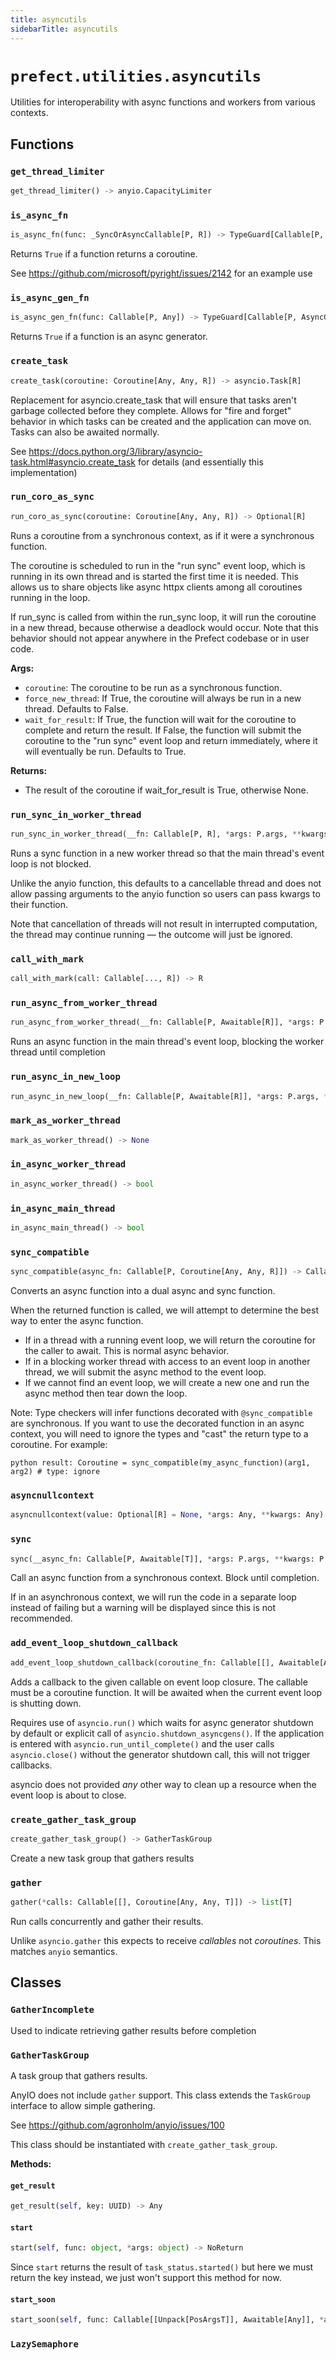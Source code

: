 ```yaml
---
title: asyncutils
sidebarTitle: asyncutils
---
```


# `prefect.utilities.asyncutils`



Utilities for interoperability with async functions and workers from various contexts.


## Functions

### `get_thread_limiter` <sup><a href="https://github.com/prefecthq/prefect/blob/main/src/prefect/utilities/asyncutils.py#L69" target="_blank"><Icon icon="github" style="width: 14px; height: 14px;" /></a></sup>

```python
get_thread_limiter() -> anyio.CapacityLimiter
```

### `is_async_fn` <sup><a href="https://github.com/prefecthq/prefect/blob/main/src/prefect/utilities/asyncutils.py#L78" target="_blank"><Icon icon="github" style="width: 14px; height: 14px;" /></a></sup>

```python
is_async_fn(func: _SyncOrAsyncCallable[P, R]) -> TypeGuard[Callable[P, Coroutine[Any, Any, Any]]]
```


Returns `True` if a function returns a coroutine.

See https://github.com/microsoft/pyright/issues/2142 for an example use


### `is_async_gen_fn` <sup><a href="https://github.com/prefecthq/prefect/blob/main/src/prefect/utilities/asyncutils.py#L90" target="_blank"><Icon icon="github" style="width: 14px; height: 14px;" /></a></sup>

```python
is_async_gen_fn(func: Callable[P, Any]) -> TypeGuard[Callable[P, AsyncGenerator[Any, Any]]]
```


Returns `True` if a function is an async generator.


### `create_task` <sup><a href="https://github.com/prefecthq/prefect/blob/main/src/prefect/utilities/asyncutils.py#L100" target="_blank"><Icon icon="github" style="width: 14px; height: 14px;" /></a></sup>

```python
create_task(coroutine: Coroutine[Any, Any, R]) -> asyncio.Task[R]
```


Replacement for asyncio.create_task that will ensure that tasks aren't
garbage collected before they complete. Allows for "fire and forget"
behavior in which tasks can be created and the application can move on.
Tasks can also be awaited normally.

See https://docs.python.org/3/library/asyncio-task.html#asyncio.create_task
for details (and essentially this implementation)


### `run_coro_as_sync` <sup><a href="https://github.com/prefecthq/prefect/blob/main/src/prefect/utilities/asyncutils.py#L144" target="_blank"><Icon icon="github" style="width: 14px; height: 14px;" /></a></sup>

```python
run_coro_as_sync(coroutine: Coroutine[Any, Any, R]) -> Optional[R]
```


Runs a coroutine from a synchronous context, as if it were a synchronous
function.

The coroutine is scheduled to run in the "run sync" event loop, which is
running in its own thread and is started the first time it is needed. This
allows us to share objects like async httpx clients among all coroutines
running in the loop.

If run_sync is called from within the run_sync loop, it will run the
coroutine in a new thread, because otherwise a deadlock would occur. Note
that this behavior should not appear anywhere in the Prefect codebase or in
user code.

**Args:**
- `coroutine`: The coroutine to be run as a synchronous function.
- `force_new_thread`: If True, the coroutine will always be run in a new thread.
Defaults to False.
- `wait_for_result`: If True, the function will wait for the coroutine to complete
and return the result. If False, the function will submit the coroutine to the "run sync"
event loop and return immediately, where it will eventually be run. Defaults to True.

**Returns:**
- The result of the coroutine if wait_for_result is True, otherwise None.


### `run_sync_in_worker_thread` <sup><a href="https://github.com/prefecthq/prefect/blob/main/src/prefect/utilities/asyncutils.py#L215" target="_blank"><Icon icon="github" style="width: 14px; height: 14px;" /></a></sup>

```python
run_sync_in_worker_thread(__fn: Callable[P, R], *args: P.args, **kwargs: P.kwargs) -> R
```


Runs a sync function in a new worker thread so that the main thread's event loop
is not blocked.

Unlike the anyio function, this defaults to a cancellable thread and does not allow
passing arguments to the anyio function so users can pass kwargs to their function.

Note that cancellation of threads will not result in interrupted computation, the
thread may continue running — the outcome will just be ignored.


### `call_with_mark` <sup><a href="https://github.com/prefecthq/prefect/blob/main/src/prefect/utilities/asyncutils.py#L241" target="_blank"><Icon icon="github" style="width: 14px; height: 14px;" /></a></sup>

```python
call_with_mark(call: Callable[..., R]) -> R
```

### `run_async_from_worker_thread` <sup><a href="https://github.com/prefecthq/prefect/blob/main/src/prefect/utilities/asyncutils.py#L246" target="_blank"><Icon icon="github" style="width: 14px; height: 14px;" /></a></sup>

```python
run_async_from_worker_thread(__fn: Callable[P, Awaitable[R]], *args: P.args, **kwargs: P.kwargs) -> R
```


Runs an async function in the main thread's event loop, blocking the worker
thread until completion


### `run_async_in_new_loop` <sup><a href="https://github.com/prefecthq/prefect/blob/main/src/prefect/utilities/asyncutils.py#L257" target="_blank"><Icon icon="github" style="width: 14px; height: 14px;" /></a></sup>

```python
run_async_in_new_loop(__fn: Callable[P, Awaitable[R]], *args: P.args, **kwargs: P.kwargs) -> R
```

### `mark_as_worker_thread` <sup><a href="https://github.com/prefecthq/prefect/blob/main/src/prefect/utilities/asyncutils.py#L263" target="_blank"><Icon icon="github" style="width: 14px; height: 14px;" /></a></sup>

```python
mark_as_worker_thread() -> None
```

### `in_async_worker_thread` <sup><a href="https://github.com/prefecthq/prefect/blob/main/src/prefect/utilities/asyncutils.py#L267" target="_blank"><Icon icon="github" style="width: 14px; height: 14px;" /></a></sup>

```python
in_async_worker_thread() -> bool
```

### `in_async_main_thread` <sup><a href="https://github.com/prefecthq/prefect/blob/main/src/prefect/utilities/asyncutils.py#L271" target="_blank"><Icon icon="github" style="width: 14px; height: 14px;" /></a></sup>

```python
in_async_main_thread() -> bool
```

### `sync_compatible` <sup><a href="https://github.com/prefecthq/prefect/blob/main/src/prefect/utilities/asyncutils.py#L281" target="_blank"><Icon icon="github" style="width: 14px; height: 14px;" /></a></sup>

```python
sync_compatible(async_fn: Callable[P, Coroutine[Any, Any, R]]) -> Callable[P, Union[R, Coroutine[Any, Any, R]]]
```


Converts an async function into a dual async and sync function.

When the returned function is called, we will attempt to determine the best way
to enter the async function.

- If in a thread with a running event loop, we will return the coroutine for the
    caller to await. This is normal async behavior.
- If in a blocking worker thread with access to an event loop in another thread, we
    will submit the async method to the event loop.
- If we cannot find an event loop, we will create a new one and run the async method
    then tear down the loop.

Note: Type checkers will infer functions decorated with `@sync_compatible` are synchronous. If
you want to use the decorated function in an async context, you will need to ignore the types
and "cast" the return type to a coroutine. For example:
```
python result: Coroutine = sync_compatible(my_async_function)(arg1, arg2) # type: ignore
```


### `asyncnullcontext` <sup><a href="https://github.com/prefecthq/prefect/blob/main/src/prefect/utilities/asyncutils.py#L377" target="_blank"><Icon icon="github" style="width: 14px; height: 14px;" /></a></sup>

```python
asyncnullcontext(value: Optional[R] = None, *args: Any, **kwargs: Any) -> AsyncGenerator[Any, Optional[R]]
```

### `sync` <sup><a href="https://github.com/prefecthq/prefect/blob/main/src/prefect/utilities/asyncutils.py#L383" target="_blank"><Icon icon="github" style="width: 14px; height: 14px;" /></a></sup>

```python
sync(__async_fn: Callable[P, Awaitable[T]], *args: P.args, **kwargs: P.kwargs) -> T
```


Call an async function from a synchronous context. Block until completion.

If in an asynchronous context, we will run the code in a separate loop instead of
failing but a warning will be displayed since this is not recommended.


### `add_event_loop_shutdown_callback` <sup><a href="https://github.com/prefecthq/prefect/blob/main/src/prefect/utilities/asyncutils.py#L407" target="_blank"><Icon icon="github" style="width: 14px; height: 14px;" /></a></sup>

```python
add_event_loop_shutdown_callback(coroutine_fn: Callable[[], Awaitable[Any]]) -> None
```


Adds a callback to the given callable on event loop closure. The callable must be
a coroutine function. It will be awaited when the current event loop is shutting
down.

Requires use of `asyncio.run()` which waits for async generator shutdown by
default or explicit call of `asyncio.shutdown_asyncgens()`. If the application
is entered with `asyncio.run_until_complete()` and the user calls
`asyncio.close()` without the generator shutdown call, this will not trigger
callbacks.

asyncio does not provided _any_ other way to clean up a resource when the event
loop is about to close.


### `create_gather_task_group` <sup><a href="https://github.com/prefecthq/prefect/blob/main/src/prefect/utilities/asyncutils.py#L525" target="_blank"><Icon icon="github" style="width: 14px; height: 14px;" /></a></sup>

```python
create_gather_task_group() -> GatherTaskGroup
```


Create a new task group that gathers results


### `gather` <sup><a href="https://github.com/prefecthq/prefect/blob/main/src/prefect/utilities/asyncutils.py#L533" target="_blank"><Icon icon="github" style="width: 14px; height: 14px;" /></a></sup>

```python
gather(*calls: Callable[[], Coroutine[Any, Any, T]]) -> list[T]
```


Run calls concurrently and gather their results.

Unlike `asyncio.gather` this expects to receive _callables_ not _coroutines_.
This matches `anyio` semantics.


## Classes

### `GatherIncomplete` <sup><a href="https://github.com/prefecthq/prefect/blob/main/src/prefect/utilities/asyncutils.py#L456" target="_blank"><Icon icon="github" style="width: 14px; height: 14px;" /></a></sup>


Used to indicate retrieving gather results before completion


### `GatherTaskGroup` <sup><a href="https://github.com/prefecthq/prefect/blob/main/src/prefect/utilities/asyncutils.py#L460" target="_blank"><Icon icon="github" style="width: 14px; height: 14px;" /></a></sup>


A task group that gathers results.

AnyIO does not include `gather` support. This class extends the `TaskGroup`
interface to allow simple gathering.

See https://github.com/agronholm/anyio/issues/100

This class should be instantiated with `create_gather_task_group`.


**Methods:**

#### `get_result` <sup><a href="https://github.com/prefecthq/prefect/blob/main/src/prefect/utilities/asyncutils.py#L504" target="_blank"><Icon icon="github" style="width: 14px; height: 14px;" /></a></sup>

```python
get_result(self, key: UUID) -> Any
```

#### `start` <sup><a href="https://github.com/prefecthq/prefect/blob/main/src/prefect/utilities/asyncutils.py#L497" target="_blank"><Icon icon="github" style="width: 14px; height: 14px;" /></a></sup>

```python
start(self, func: object, *args: object) -> NoReturn
```

Since `start` returns the result of `task_status.started()` but here we must
return the key instead, we just won't support this method for now.


#### `start_soon` <sup><a href="https://github.com/prefecthq/prefect/blob/main/src/prefect/utilities/asyncutils.py#L485" target="_blank"><Icon icon="github" style="width: 14px; height: 14px;" /></a></sup>

```python
start_soon(self, func: Callable[[Unpack[PosArgsT]], Awaitable[Any]], *args: Unpack[PosArgsT]) -> UUID
```

### `LazySemaphore` <sup><a href="https://github.com/prefecthq/prefect/blob/main/src/prefect/utilities/asyncutils.py#L547" target="_blank"><Icon icon="github" style="width: 14px; height: 14px;" /></a></sup>

